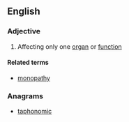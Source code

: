 ==English==

===Adjective===
{{en-adj|-}}

# {{label|en|medicine}} Affecting only one [[organ]] or [[function]]

====Related terms====
* [[monopathy]]

===Anagrams===
* [[taphonomic#English|taphonomic]]